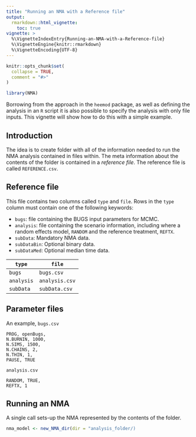 ```yaml
---
title: "Running an NMA with a Reference file"
output:
  rmarkdown::html_vignette:
    toc: true
vignette: >
  %\VignetteIndexEntry{Running-an-NMA-with-a-Reference-file}
  %\VignetteEngine{knitr::rmarkdown}
  %\VignetteEncoding{UTF-8}
---
```


```r
knitr::opts_chunk$set(
  collapse = TRUE,
  comment = "#>"
)
```

```r
library(NMA)
```

Borrowing from the approach in the `heemod` package, as well as defining the analysis in an `R` script it is also possible to specify the analysis with only file inputs.
This vignette will show how to do this with a simple example.

## Introduction
The idea is to create folder with all of the information needed to run the NMA analysis contained in files within.
The meta information about the contents of the folder is contained in a _reference file_. The reference file is called `REFERENCE.csv`.

## Reference file
This file contains two columns called `type` and `file`.
Rows in the `type` column must contain one of the following keywords:

* `bugs`: file containing the BUGS input parameters for MCMC.
* `analysis`: file containing the scenario information, including where a random effects model, `RANDOM` and the reference treatment, `REFTX`.
* `subData`: Mandatory NMA data.
* `subDataBin`: Optional binary data.
* `subDataMed`: Optional median time data.

`type` | `file`
-----|------
`bugs` | `bugs.csv`
`analysis` | `analysis.csv`
`subData` | `subData.csv`

## Parameter files
An example, `bugs.csv`

    
    PROG, openBugs,
    N.BURNIN, 1000,
    N.SIMS, 1500,
    N.CHAINS, 2,
    N.THIN, 1,
    PAUSE, TRUE
    
`analysis.csv`

    RANDOM, TRUE,
    REFTX, 1
    
## Running an NMA

A single call sets-up the NMA represented by the contents of the folder.

```r
nma_model <- new_NMA_dir(dir = "analysis_folder/)
```

